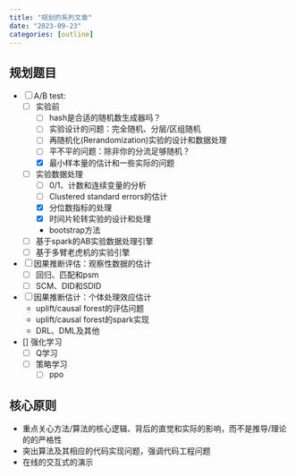 ```yaml
---
title: "规划的系列文章"
date: "2023-09-23"
categories: [outline]
---
```


## 规划题目

- [ ] A/B test: 
    - [ ] 实验前
        - [ ] hash是合适的随机数生成器吗？
        - [ ] 实验设计的问题：完全随机、分层/区组随机
        - [ ] 再随机化(Rerandomization)实验的设计和数据处理
        - [ ] 平不平的问题：除非你的分流足够随机？
        - [x] 最小样本量的估计和一些实际的问题
    - [ ] 实验数据处理
        - [ ] 0/1、计数和连续变量的分析
        - [ ] Clustered standard errors的估计
        - [x] 分位数指标的处理
        - [x] 时间片轮转实验的设计和处理
        - bootstrap方法
    - [ ] 基于spark的AB实验数据处理引擎
    - [ ] 基于多臂老虎机的实验引擎

- [ ] 因果推断评估：观察性数据的估计
    - [ ] 回归、匹配和psm
    - [ ] SCM、DID和SDID

- [ ] 因果推断估计：个体处理效应估计
    - uplift/causal forest的评估问题
    - uplift/causal forest的spark实现
    - DRL、DML及其他

- [] 强化学习
    - [ ] Q学习
    - [ ] 策略学习
        - [ ] ppo


## 核心原则

- 重点关心方法/算法的核心逻辑、背后的直觉和实际的影响，而不是推导/理论的的严格性
- 突出算法及其相应的代码实现问题，强调代码工程问题
- 在线的交互式的演示